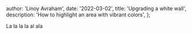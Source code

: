 
  author: 'Linoy Avraham',
  date: '2022-03-02',
  title: 'Upgrading a white wall',
  description: 'How to highlight an area with vibrant colors',
};


La la la la al ala 